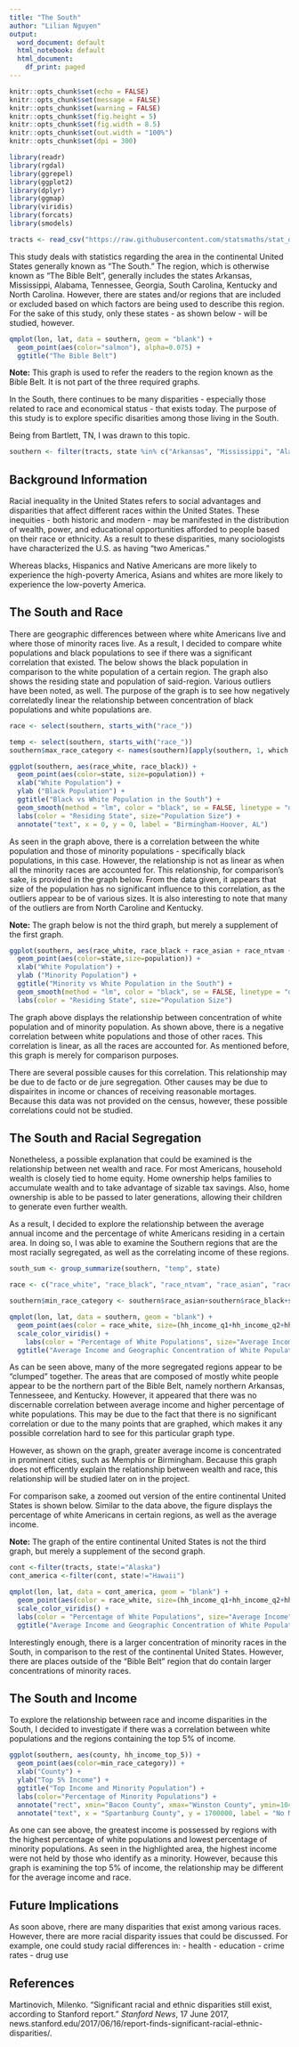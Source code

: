 ```yaml
---
title: "The South"
author: "Lilian Nguyen"
output:
  word_document: default
  html_notebook: default
  html_document:
    df_print: paged
---
```


```r
knitr::opts_chunk$set(echo = FALSE)
knitr::opts_chunk$set(message = FALSE)
knitr::opts_chunk$set(warning = FALSE)
knitr::opts_chunk$set(fig.height = 5)
knitr::opts_chunk$set(fig.width = 8.5)
knitr::opts_chunk$set(out.width = "100%")
knitr::opts_chunk$set(dpi = 300)

library(readr)
library(rgdal)
library(ggrepel)
library(ggplot2)
library(dplyr)
library(ggmap)
library(viridis)
library(forcats) 
library(smodels)
```

```r
tracts <- read_csv("https://raw.githubusercontent.com/statsmaths/stat_data/gh-pages/acs_tract_data_2016.csv.gz")
```

This study deals with statistics regarding the area in the continental United States generally known as "The South." The region, which is otherwise known as "The Bible Belt", generally includes the states Arkansas, Mississippi, Alabama, Tennessee, Georgia, South Carolina, Kentucky and North Carolina. However, there are states and/or regions that are included or excluded based on which factors are being used to describe this region. For the sake of this study, only these states - as shown below - will be studied, however. 

```r
qmplot(lon, lat, data = southern, geom = "blank") +
  geom_point(aes(color="salmon"), alpha=0.075) +
  ggtitle("The Bible Belt")
```

**Note:** This graph is used to refer the readers to the region known as the Bible Belt. It is not part of the three required graphs.

In the South, there continues to be many disparities - especially those related to race and economical status - that exists today. The purpose of this study is to explore specific disarities among those living in the South. 

Being from Bartlett, TN, I was drawn to this topic. 

```r
southern <- filter(tracts, state %in% c("Arkansas", "Mississippi", "Alabama", "Tennessee", "Georgia", "South Carolina", "Kentucky", "North Carolina"))
```

## Background Information

Racial inequality in the United States refers to social advantages and disparities that affect different races within the United States. These inequities - both historic and modern - may be manifested in the distribution of wealth, power, and educational opportunities afforded to people based on their race or ethnicity. As a result to these disparities, many sociologists have characterized the U.S. as having "two Americas."

Whereas blacks, Hispanics and Native Americans are more likely to experience the high-poverty America, Asians and whites are more likely to experience the low-poverty America. 

## The South and Race 

There are geographic differences between where white Americans live and where those of minority races live. As a result, I decided to compare white populations and black populations to see if there was a significant correlation that existed. The below shows the black population in comparison to the white population of a certain region. The graph also shows the residing state and population of said-region. Various outliers have been noted, as well. The purpose of the graph is to see how negatively correlatedly linear the relationship between concentration of black populations and white populations are. 

```r
race <- select(southern, starts_with("race_"))
```

```r
temp <- select(southern, starts_with("race_"))
southern$max_race_category <- names(southern)[apply(southern, 1, which.max)]
```

```r
ggplot(southern, aes(race_white, race_black)) +
  geom_point(aes(color=state, size=population)) +
  xlab("White Population") +
  ylab ("Black Population") +
  ggtitle("Black vs White Population in the South") +
  geom_smooth(method = "lm", color = "black", se = FALSE, linetype = "dashed", size = 1) +
  labs(color = "Residing State", size="Population Size") +
  annotate("text", x = 0, y = 0, label = "Birmingham-Hoover, AL")
```

As seen in the graph above, there is a correlation between the white population and those of minority populations - specifically black populations, in this case. However, the relationship is not as linear as when all the minority races are accounted for. This relationship, for comparison's sake, is provided in the graph below. From the data given, it appears that size of the population has no significant influence to this correlation, as the outliers appear to be of various sizes. It is also interesting to note that many of the outliers are from North Caroline and Kentucky. 

**Note:** The graph below is not the third graph, but merely a supplement of the first graph. 

```r
ggplot(southern, aes(race_white, race_black + race_asian + race_ntvam + race_other +race_multi)) +
  geom_point(aes(color=state,size=population)) +
  xlab("White Population") +
  ylab ("Minority Population") +
  ggtitle("Minority vs White Population in the South") +
  geom_smooth(method = "lm", color = "black", se = FALSE, linetype = "dashed", size = 1) +
  labs(color = "Residing State", size="Population Size")
```

The graph above displays the relationship between concentration of white population and of minority population. As shown above, there is a negative correlation between white populations and those of other races. This correlation is linear, as all the races are accounted for. As mentioned before, this graph is merely for comparison purposes.

There are several possible causes for this correlation. This relationship may be due to de facto or de jure segregation. Other causes may be due to dispairites in income or chances of receiving reasonable mortages. Because this data was not provided on the census, however, these possible correlations could not be studied.

## The South and Racial Segregation

Nonetheless, a possible explanation that could be examined is the relationship between net wealth and race. For most Americans, household wealth is closely tied to home equity. Home ownership helps families to accumulate wealth and to take advantage of sizable tax savings. Also, home ownership is able to be passed to later generations, allowing their children to generate even further wealth. 

As a result, I decided to explore the relationship between the average annual income and the percentage of white Americans residing in a certain area. In doing so, I was able to examine the Southern regions that are the most racially segregated, as well as the correlating income of these regions. 

```r
south_sum <- group_summarize(southern, "temp", state)
```

```r
race <- c("race_white", "race_black", "race_ntvam", "race_asian", "race_other", "race_multi")
```

```r
southern$min_race_category <- southern$race_asian+southern$race_black+southern$race_multi+southern$race_ntvam+southern$race_other+southern$race_pacif
```

```r
qmplot(lon, lat, data = southern, geom = "blank") +
  geom_point(aes(color = race_white, size=(hh_income_q1+hh_income_q2+hh_income_q3+hh_income_q4)/4), alpha = 0.8) +
  scale_color_viridis() +
    labs(color = "Percentage of White Populations", size="Average Income") +
  ggtitle("Average Income and Geographic Concentration of White Populations (Bible Belt)")
```

As can be seen above, many of the more segregated regions appear to be "clumped" together. The areas that are composed of mostly white people appear to be the northern part of the Bible Belt, namely northern Arkansas, Tennesseee, and Kentucky. However, it appeared that there was no discernable correlation between average income and higher percentage of white populations. This may be due to the fact that there is no significant correlation or due to the many points that are graphed, which makes it any possible correlation hard to see for this particular graph type. 

However, as shown on the graph, greater average income is concentrated in prominent cities, such as Memphis or Birmingham. Because this graph does not efficently explain the relationship between wealth and race, this relationship will be studied later on in the project.

For comparison sake, a zoomed out version of the entire continental United States is shown below. Similar to the data above, the figure displays the percentage of white Americans in certain regions, as well as the average income. 

**Note:** The graph of the entire continental United States is not the third graph, but merely a supplement of the second graph. 

```r
cont <-filter(tracts, state!="Alaska")
cont_america <-filter(cont, state!="Hawaii")
```

```r
qmplot(lon, lat, data = cont_america, geom = "blank") +
  geom_point(aes(color = race_white, size=(hh_income_q1+hh_income_q2+hh_income_q3+hh_income_q4)/4, alpha = 0.8)) +
  scale_color_viridis() +
  labs(color = "Percentage of White Populations", size="Average Income") +
  ggtitle("Average Income and Geographic Concentration of White Populations (Continental United States)")

```

Interestingly enough, there is a larger concentration of minority races in the South, in comparison to the rest of the continental United States. However, there are places outside of the "Bible Belt" region that do contain larger concentrations of minority races. 

## The South and Income

To explore the relationship between race and income disparities in the South, I decided to investigate if there was a correlation between white populations and the regions containing the top 5% of income. 

```r
ggplot(southern, aes(county, hh_income_top_5)) +
  geom_point(aes(color=min_race_category)) +
  xlab("County") +
  ylab("Top 5% Income") +
  ggtitle("Top Income and Minority Population") +
  labs(color="Percentage of Minority Populations") +
  annotate("rect", xmin="Bacon County", xmax="Winston County", ymin=1040000, ymax=1800000, fill="blue", alpha=.05) +
  annotate("text", x = "Spartanburg County", y = 1700000, label = "No Minority Populations", size=6)
```

As one can see above, the greatest income is possessed by regions with the highest percentage of white populations and lowest percentage of minority populations. As seen in the highlighted area, the highest income were not held by those who identify as a minority. However, because this graph is examining the top 5% of income, the relationship may be different for the average income and race. 

## Future Implications

As soon above, rhere are many disparities that exist among various races. However, there are more racial disparity issues that could be discussed. For example, one could study racial differences in:
  - health
  - education 
  - crime rates
  - drug use

## References

Martinovich, Milenko. "Significant racial and ethnic disparities still exist, according to Stanford report." *Stanford News*, 17 June 2017, news.stanford.edu/2017/06/16/report-finds-significant-racial-ethnic-disparities/.